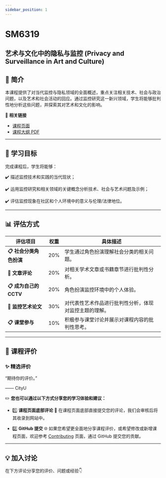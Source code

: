 ```yaml
---
sidebar_position: 1
---
```


# SM6319
## 艺术与文化中的隐私与监控 (Privacy and Surveillance in Art and Culture)

## **📘 简介**
本课程提供了对当代监控与隐私领域的全面概述，重点关注相关技术、社会与政治问题，以及艺术和社会活动的回应。通过监控研究这一新兴领域，学生将能够批判性地分析这些问题，并探索其对艺术和文化的影响。

🔗 **相关链接**
- [课程页面](https://www.cityu.edu.hk/catalogue/pg/202425/course/SM6319.htm)
- [课程大纲 PDF](https://www.cityu.edu.hk/catalogue/pg/202425/course/SM6319.pdf)

---

## **🎯 学习目标**

完成课程后，学生将能够：

✔️ 描述监控技术和实践的当代现状；

✔️ 运用监控研究和相关领域的关键概念分析技术、社会与艺术问题及示例；

✔️ 评估监控现象在社区和个人环境中的意义与伦理/法律地位。

---

## **📊 评估方式**

| **评估项目**          | **权重** | **具体描述**                                                                                       |
|----------------------|---------|---------------------------------------------------------------------------------------------------|
| **📋 社会分类角色扮演** | 20%      | 学生通过角色扮演理解社会分类的相关问题。                                                             |
| **📂 文章评论**       | 20%      | 对相关学术文章或书籍章节进行批判性分析。                                                             |
| **📋 成为自己的CCTV** | 20%      | 角色扮演监控环境中的个人体验。                                                                      |
| **📂 监控艺术论文**   | 30%      | 对代表性艺术作品进行批判性分析，体现对监控主题的理解。                                                 |
| **📋 课堂参与**       | 10%      | 积极参与课堂讨论并展示对课程内容的批判性思考。                                                         |

---

## **💬 课程评价**

### ✨ **精选评价**
<div className={commentStyles.commentBox}>
    <p className={commentStyles.commentText}>
        “期待你的评价。”
    </p>
    <p className={commentStyles.commentAuthor}>—— CityU</p>
</div>

✏️ **您也可以通过以下方式分享您的学习体验和建议：**

- 1️⃣ **课程页面底部评论**
💬 在课程页面底部直接提交您的评论，我们会审核后将其收录到网站中。

- 2️⃣ **GitHub 提交**
🌐 如果您希望更全面地分享课程评价，或希望修改或新增课程页面，欢迎参考 [Contributing](https://penjc.github.io/cityU-navigator/contributing) 页面，通过 GitHub 提交您的贡献。

---

## **💡 加入讨论**

在下方评论分享您的评价、问题或经验👇
<Utterances />